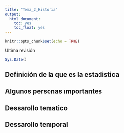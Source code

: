 ```yaml
---
title: "Tema_2_Historia"
output: 
  html_document:
    toc: yes
    toc_float: yes
---
```


```r
knitr::opts_chunk$set(echo = TRUE)
```

Ultima revisión
```r

Sys.Date()
```


## Definición de la que es la estadistica



## Algunos personas importantes



## Dessarollo tematico 


## Dessarollo temporal 



